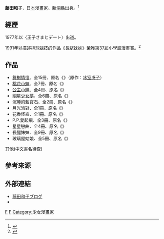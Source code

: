 {{japanese|japanese=藤田 和子|kana=ふじた かずこ|romaji=Fujita kazuko}}{{漫畫}}
'''藤田和子'''{{BD|1957年|3月18日}}，[[日本漫畫家|日本漫畫家]]。[[新潟縣|新潟縣]]出身。<ref>{{Cite web |url=https://booklive.jp/focus/author/a_id/5625 |title=プロフィール作者名：藤田和子（フジタカズコ） |access-date=2018-11-09 |archive-date=2020-03-23 |archive-url=https://web.archive.org/web/20200323154706/https://booklive.jp/focus/author/a_id/5625 |dead-url=no }}</ref>

==經歷==
1977年以〈王子さまとデート〉出道。

1991年以描述排球競技的作品《長腿妹妹》榮獲第37屆[[小學館漫畫賞|小學館漫畫賞]]。<ref>{{Cite web |url=https://www.shogakukan.co.jp/mangasho/kako/ |title=小学館漫画賞：歴代受賞者 |accessdate=2018-11-09 |archive-date=2018-11-10 |archive-url=https://archive.today/20181110045854/https://www.shogakukan.co.jp/mangasho/kako/ |dead-url=no }}</ref>

==作品==
* [[舞榭情懷|舞榭情懷]]、全15冊、原名《{{link-ja|ライジング!|ライジング!|ライジング!}}》（原作：[[冰室冴子|冰室冴子]]）
* [[桃花小妹|桃花小妹]]、全7冊、原名《{{lang|ja|桃花タイフーン!!}}》
* [[公主小妹|公主小妹]]、全4冊、原名《{{lang|ja|ろまんす五段活用}}》
* [[明星少女夢|明星少女夢]]、全6冊、原名《{{lang|ja|ドリーム・ラッシュ!}}》
* 沉睡的藍寶石、全2冊、原名《{{lang|ja|眠るアクアマリン}}》
* 月光派對、全1冊、原名《{{lang|ja|ムーンライト・パーティー}}》
* 花香怪盜、全1冊、原名《{{lang|ja|花薫る君へ}}》
* P.P.愛起飛、全3冊、原名《{{lang|ja|P.P.すくらんぶる}}》
* 星星戀曲、全4冊、原名《{{lang|ja|風に訊け}}》
* 長腿妹妹、全9冊、原名《{{lang|ja|真コール!}}》
* 玻璃屋姑娘、全5冊、原名《{{lang|ja|ジュリエットの娘}}》

;其他(中文書名待查)
{{lang|ja|
*稜子エレジー
*やさしさエンドレス
*天使のしっぽ
*小麦パニック!
*中庭のイブたち
*満月にきいてごらん
*商品には手を出すな
*泣かないでミスター
*HAPPY ENDS
*赤い月

*彩風（かぜ）のランナー
*マリコ　漫画家になります!
*金のプリズム
*シルバー（原作：ペニー・ジョーダン）
*ゴールド（原作：アン・メイジャー）
*仮面の花嫁（原作：サラ・モーガン）
*誘惑のルール（原作：アマンダ・ブラウニング）
*シンデレラに靴を（原作：マリー・フェラレーラ）
*臆病な女神（原作：パトリシア・F・ローエル）
*花嫁になる条件（原作：ジュリア・ジェイムズ）
*心のすべてを（原作：アマンダ・ブラウニング）
}}

== 參考來源 ==
{{reflist}}

==外部連結==
*[https://web.archive.org/web/20160304122951/http://kururuworks.blog26.fc2.com/page-1.html 藤田和子ブログ]
*{{twitter|kururupp}}

{{DEFAULTSORT:Fujita kazuko}}
[[Category:日本漫画家|F]]
[[Category:新潟出身人物|F]]
[[Category:少女漫畫家|Category:少女漫畫家]]
{{Japanese cartoonist-stub}}